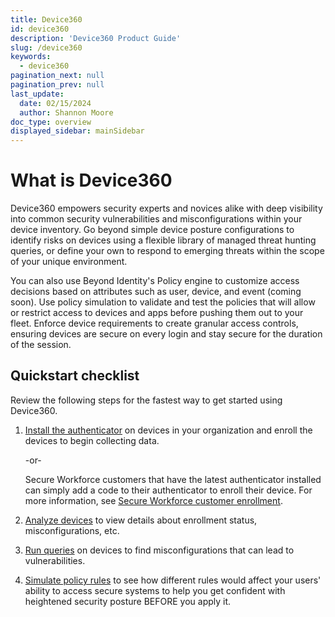 ```yaml
---
title: Device360
id: device360
description: 'Device360 Product Guide'
slug: /device360
keywords:
  - device360
pagination_next: null
pagination_prev: null
last_update:
  date: 02/15/2024
  author: Shannon Moore
doc_type: overview
displayed_sidebar: mainSidebar
---
```


# What is Device360
Device360 empowers security experts and novices alike with deep visibility into common security vulnerabilities and misconfigurations within your device inventory. Go beyond simple device posture configurations to identify risks on devices using a flexible library of managed threat hunting queries, or define your own to respond to emerging threats within the scope of your unique environment.

You can also use Beyond Identity's Policy engine to customize access decisions based on attributes such as user, device, and event (coming soon). Use policy simulation to validate and test the policies that will allow or restrict access to devices and apps before pushing them out to your fleet. Enforce device requirements to create granular access controls, ensuring devices are secure on every login and stay secure for the duration of the session.

## Quickstart checklist
Review the following steps for the fastest way to get started using Device360.
1. [Install the authenticator](/docs/authenticator-set-up#install-for-device360) on devices in your organization and enroll the devices to begin collecting data.

   -or-

   Secure Workforce customers that have the latest authenticator installed can simply add a code to their authenticator to enroll their device. For more information, see [Secure Workforce customer enrollment](/docs/authenticator-set-up#secure-workforce-customer-enrollment).

2. [Analyze devices](/docs/devices) to view details about enrollment status, misconfigurations, etc.

2. [Run queries](/docs/device-query) on devices to find misconfigurations that can lead to vulnerabilities.

3. [Simulate policy rules](/docs/policy-and-simulation) to see how different rules would affect your users' ability to access secure systems to help you get confident with heightened security posture BEFORE you apply it.
